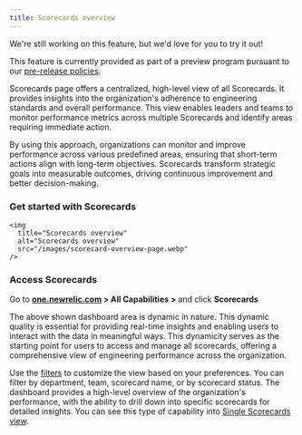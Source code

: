```yaml
---
title: Scorecards overview
---
```

<Callout title="preview">
  We're still working on this feature, but we'd love for you to try it out!

  This feature is currently provided as part of a preview program pursuant to our [pre-release policies](/docs/licenses/license-information/referenced-policies/new-relic-pre-release-policy).
</Callout>

Scorecards page offers a centralized, high-level view of all Scorecards. It provides insights into the organization's adherence to engineering standards and overall performance. This view enables leaders and teams to monitor performance metrics across multiple Scorecards and identify areas requiring immediate action. 

By using this approach, organizations can monitor and improve performance across various predefined areas, ensuring that short-term actions align with long-term objectives. Scorecards transform strategic goals into measurable outcomes, driving continuous improvement and better decision-making.

### Get started with Scorecards

    <img
      title="Scorecards overview"
      alt="Scorecards overview"
      src="/images/scorecard-overview-page.webp"
    />

### Access Scorecards 

  Go to **[one.newrelic.com](https://one.newrelic.com) > All Capabilities >** and click **Scorecards**
    

The above shown dashboard area is dynamic in nature. This dynamic quality is essential for providing real-time insights and enabling users to interact with the data in meaningful ways. This dynamicity serves as the starting point for users to access and manage all scorecards, offering a comprehensive view of engineering performance across the organization.

Use the [filters](https://docs.newrelic.com/docs/new-relic-solutions/new-relic-one/core-concepts/search-filter-entities/#find) to customize the view based on your preferences. You can filter by department, team, scorecard name, or by scorecard status. The dashboard provides a high-level overview of the organization's performance, with the ability to drill down into specific scorecards for detailed insights. You can see this type of capability into [Single Scorecards view](/docs/scorecards/single-scorecard-view/). 